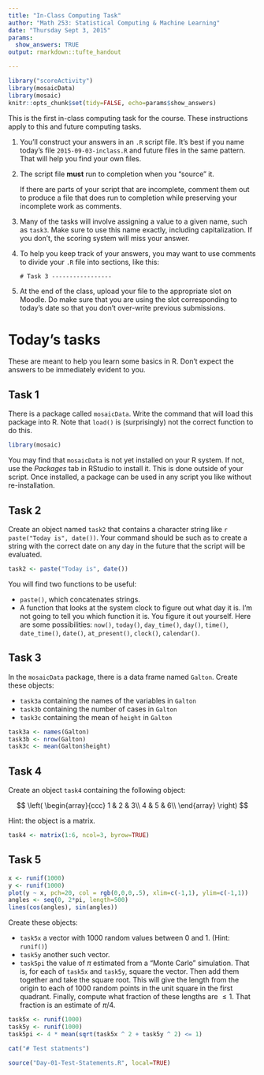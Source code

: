 ```yaml
---
title: "In-Class Computing Task"
author: "Math 253: Statistical Computing & Machine Learning"
date: "Thursday Sept 3, 2015"
params:
  show_answers: TRUE
output: rmarkdown::tufte_handout

---
```


```r
library("scoreActivity")
library(mosaicData)
library(mosaic)
knitr::opts_chunk$set(tidy=FALSE, echo=params$show_answers)
```

This is the first in-class computing task for the course.  These instructions apply to this and future computing tasks.

1. You'll construct your answers in an `.R` script file. It's best if you name today's file `2015-09-03-inclass.R` and future files in the same pattern.  That will help you find your own files. 
#. The script file **must** run to completion when you "source" it.

    If there are parts of your script that are incomplete, comment them out to produce a file that does run to completion while preserving your incomplete work as comments.
#. Many of the tasks will involve assigning a value to a given name, such as `task3`.  Make sure to use this name exactly, including capitalization.  If you don't, the scoring system will miss your answer.
#. To help you keep track of your answers, you may want to use comments to divide your `.R` file into sections, like this:

    `# Task 3 -----------------`
#. At the end of the class, upload your file to the appropriate slot on Moodle.  Do make sure that you are using the slot corresponding to today's date so that you don't over-write previous submissions.

# Today's tasks

These are meant to help you learn some basics in R.  Don't expect the answers to be immediately evident to you.

## Task 1

There is a package called `mosaicData`.  Write the command that will load this package into R.  Note that `load()` is (surprisingly) not the correct function to do this.

```r
library(mosaic)
```

You may find that `mosaicData` is not yet installed on your R system.  If not, use the *Packages* tab in RStudio to install it.  This is done outside of your script.  Once installed, a package can be used in any script you like without re-installation.

## Task 2

Create an object named `task2` that contains a character string like
`r paste("Today is", date())`.  Your command should be such as to create a string with the correct date on any day in the future that the script will be evaluated.

```r
task2 <- paste("Today is", date())
```



You will find two functions to be useful:

* `paste()`, which concatenates strings.
* A function that looks at the system clock to figure out what day it is.  I'm not going to tell you which function it is.  You figure it out yourself.  Here are some possibilities: `now()`, `today()`, `day_time()`, `day()`, `time()`, `date_time()`, `date()`, `at_present()`, `clock()`, `calendar()`.

## Task 3

In the `mosaicData` package, there is a data frame named `Galton`.  Create these objects:

* `task3a` containing the names of the variables in `Galton`
* `task3b` containing the number of cases in `Galton`
* `task3c` containing the mean of `height` in `Galton`

```r
task3a <- names(Galton)
task3b <- nrow(Galton)
task3c <- mean(Galton$height)
```



## Task 4

Create an object `task4` containing the following object:

$$ \left( 
\begin{array}{ccc}
1 & 2 & 3\\
4 & 5 & 6\\
\end{array}
\right) $$

Hint: the object is a matrix.

```r
task4 <- matrix(1:6, ncol=3, byrow=TRUE)
```

## Task 5

```r
x <- runif(1000)
y <- runif(1000)
plot(y ~ x, pch=20, col = rgb(0,0,0,.5), xlim=c(-1,1), ylim=c(-1,1))
angles <- seq(0, 2*pi, length=500)
lines(cos(angles), sin(angles))
```

Create these objects:

* `task5x` a vector with 1000 random values between 0 and 1. (Hint: `runif()`)
* `task5y` another such vector.
* `task5pi` the value of $\pi$ estimated from a "Monte Carlo" simulation.  That is, for each of `task5x` and `task5y`, square the vector.  Then add them together and take the square root.  This will give the length from the origin to each of 1000 random points in the unit square in the first quadrant.  Finally, compute what fraction of these lengths are $\leq 1$.  That fraction is an estimate of $\pi / 4$.

```r
task5x <- runif(1000)
task5y <- runif(1000)
task5pi <- 4 * mean(sqrt(task5x ^ 2 + task5y ^ 2) <= 1)
```

```r
cat("# Test statments")
```

```r
source("Day-01-Test-Statements.R", local=TRUE)
```

